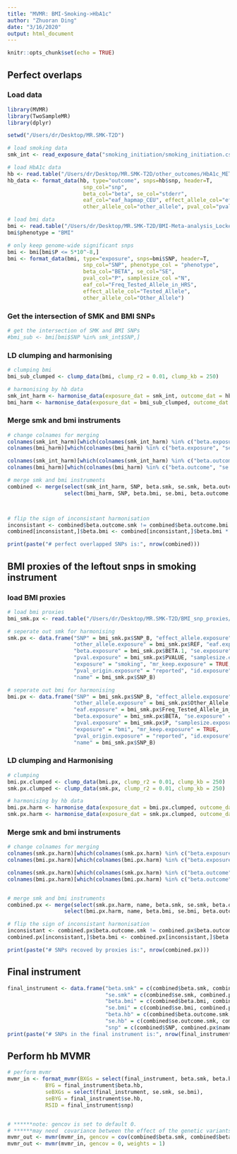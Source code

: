 ```yaml
---
title: "MVMR: BMI-Smoking->HbA1c"
author: "Zhuoran Ding"
date: "3/16/2020"
output: html_document
---
```


```r
knitr::opts_chunk$set(echo = TRUE)
```

## Perfect overlaps
### Load data
```r
library(MVMR)
library(TwoSampleMR)
library(dplyr)

setwd("/Users/dr/Desktop/MR.SMK-T2D")

# load smoking data
smk_int <- read_exposure_data("smoking_initiation/smoking_initiation.csv", sep=",")

# load HbA1c data
hb <- read.table("/Users/dr/Desktop/MR.SMK-T2D/other_outcomes/HbA1c_METAL_European.txt", header=T)
hb_data <- format_data(hb, type="outcome", snps=hb$snp, header=T, 
                        snp_col="snp",
                        beta_col="beta", se_col="stderr",
                        eaf_col="eaf_hapmap_CEU", effect_allele_col="effect_allele",
                        other_allele_col="other_allele", pval_col="pvalue")

# load bmi data
bmi <- read.table("/Users/dr/Desktop/MR.SMK-T2D/BMI-Meta-analysis_Locke_et_al+UKBiobank_2018_UPDATED.txt", header=T)
bmi$phenotype = "BMI"

# only keep genome-wide significant snps
bmi <- bmi[bmi$P <= 5*10^-8,]
bmi <- format_data(bmi, type="exposure", snps=bmi$SNP, header=T,
                        snp_col="SNP", phenotype_col = "phenotype",
                        beta_col="BETA", se_col="SE",
                        pval_col="P", samplesize_col ="N",
                        eaf_col="Freq_Tested_Allele_in_HRS",
                        effect_allele_col="Tested_Allele",
                        other_allele_col="Other_Allele")
```


### Get the intersection of SMK and BMI SNPs
```r
# get the intersection of SMK and BMI SNPs
#bmi_sub <- bmi[bmi$SNP %in% smk_int$SNP,]

```

### LD clumping and harmonising
```r
# clumping bmi 
bmi_sub_clumped <- clump_data(bmi, clump_r2 = 0.01, clump_kb = 250)

# harmonising by hb data
smk_int_harm <- harmonise_data(exposure_dat = smk_int, outcome_dat = hb_data)
bmi_harm <- harmonise_data(exposure_dat = bmi_sub_clumped, outcome_dat = hb_data)

```

### Merge smk and bmi instruments
```r
# change colnames for merging
colnames(smk_int_harm)[which(colnames(smk_int_harm) %in% c("beta.exposure", "se.exposure"))] <- c("beta.smk", "se.smk")
colnames(bmi_harm)[which(colnames(bmi_harm) %in% c("beta.exposure", "se.exposure"))] <- c("beta.bmi", "se.bmi")

colnames(smk_int_harm)[which(colnames(smk_int_harm) %in% c("beta.outcome", "se.outcome"))] <- c("beta.outcome.smk", "se.outcome.smk")
colnames(bmi_harm)[which(colnames(bmi_harm) %in% c("beta.outcome", "se.outcome"))] <- c("beta.outcome.bmi", "se.outcome.bmi")

# merge smk and bmi instruments
combined <- merge(select(smk_int_harm, SNP, beta.smk, se.smk, beta.outcome.smk, se.outcome.smk), 
                  select(bmi_harm, SNP, beta.bmi, se.bmi, beta.outcome.bmi, se.outcome.bmi), by="SNP")



# flip the sign of inconsistant harmonisation
inconsistant <- combined$beta.outcome.smk != combined$beta.outcome.bmi
combined[inconsistant,]$beta.bmi <- combined[inconsistant,]$beta.bmi * -1

print(paste("# perfect overlapped SNPs is:", nrow(combined)))
```


## BMI proxies of the leftout snps in smoking instrument
### load BMI proxies

```r
# load bmi proxies
bmi_smk.px <- read.table("/Users/dr/Desktop/MR.SMK-T2D/BMI_snp_proxies/Proxies.BMISmk.txt", header = TRUE)

# seperate out smk for harmonising
smk.px <- data.frame("SNP" = bmi_smk.px$SNP_B, "effect_allele.exposure" = bmi_smk.px$ALT,
                     "other_allele.exposure" = bmi_smk.px$REF, "eaf.exposure" = bmi_smk.px$AF,
                     "beta.exposure" = bmi_smk.px$BETA.1, "se.exposure" = bmi_smk.px$SE.1,
                     "pval.exposure" = bmi_smk.px$PVALUE, "samplesize.exposure" = bmi_smk.px$N.1,
                     "exposure" = "smoking", "mr_keep.exposure" = TRUE, 
                     "pval_origin.exposure" = "reported", "id.exposure" = "qYo4wL",
                     "name" = bmi_smk.px$SNP_B)

# seperate out bmi for harmonising
bmi.px <- data.frame("SNP" = bmi_smk.px$SNP_B, "effect_allele.exposure" = bmi_smk.px$Tested_Allele,
                     "other_allele.exposure" = bmi_smk.px$Other_Allele, 
                     "eaf.exposure" = bmi_smk.px$Freq_Tested_Allele_in_HRS,
                     "beta.exposure" = bmi_smk.px$BETA, "se.exposure" = bmi_smk.px$SE,
                     "pval.exposure" = bmi_smk.px$P, "samplesize.exposure" = bmi_smk.px$N,
                     "exposure" = "bmi", "mr_keep.exposure" = TRUE, 
                     "pval_origin.exposure" = "reported", "id.exposure" = "uLruT0",
                     "name" = bmi_smk.px$SNP_B)
```

### LD clumping and Harmonising
```r
# clumping
bmi.px.clumped <- clump_data(bmi.px, clump_r2 = 0.01, clump_kb = 250)
smk.px.clumped <- clump_data(smk.px, clump_r2 = 0.01, clump_kb = 250)

# harmonising by hb data
bmi.px.harm <- harmonise_data(exposure_dat = bmi.px.clumped, outcome_dat = hb_data)
smk.px.harm <- harmonise_data(exposure_dat = smk.px.clumped, outcome_dat = hb_data)
```


### Merge smk and bmi instruments
```r
# change colnames for merging
colnames(smk.px.harm)[which(colnames(smk.px.harm) %in% c("beta.exposure", "se.exposure"))] <- c("beta.smk", "se.smk")
colnames(bmi.px.harm)[which(colnames(bmi.px.harm) %in% c("beta.exposure", "se.exposure"))] <- c("beta.bmi", "se.bmi")

colnames(smk.px.harm)[which(colnames(smk.px.harm) %in% c("beta.outcome", "se.outcome"))] <- c("beta.outcome.smk", "se.outcome.smk")
colnames(bmi.px.harm)[which(colnames(bmi.px.harm) %in% c("beta.outcome", "se.outcome"))] <- c("beta.outcome.bmi", "se.outcome.bmi")


# merge smk and bmi instruments
combined.px <- merge(select(smk.px.harm, name, beta.smk, se.smk, beta.outcome.smk, se.outcome.smk), 
                  select(bmi.px.harm, name, beta.bmi, se.bmi, beta.outcome.bmi, se.outcome.bmi), by="name")

# flip the sign of inconsistant harmonisation
inconsistant <- combined.px$beta.outcome.smk != combined.px$beta.outcome.bmi
combined.px[inconsistant,]$beta.bmi <- combined.px[inconsistant,]$beta.bmi * -1

print(paste("# SNPs recoved by proxies is:", nrow(combined.px)))
```


## Final instrument
```r
final_instrument <- data.frame("beta.smk" = c(combined$beta.smk, combined.px$beta.smk),
                               "se.smk" = c(combined$se.smk, combined.px$se.smk),
                               "beta.bmi" = c(combined$beta.bmi, combined.px$beta.bmi),
                               "se.bmi" = c(combined$se.bmi, combined.px$se.bmi),
                               "beta.hb" = c(combined$beta.outcome.smk, combined.px$beta.outcome.smk),
                               "se.hb" = c(combined$se.outcome.smk, combined.px$se.outcome.smk),
                               "snp" = c(combined$SNP, combined.px$name))
print(paste("# SNPs in the final instrument is:", nrow(final_instrument)))
```

## Perform hb MVMR
```r
# perform mvmr
mvmr_in <- format_mvmr(BXGs = select(final_instrument, beta.smk, beta.bmi), 
            BYG = final_instrument$beta.hb, 
            seBXGs = select(final_instrument, se.smk, se.bmi),
            seBYG = final_instrument$se.hb,
            RSID = final_instrument$snp)


# ******note: gencov is set to default 0. 
# ******may need  covariance between the effect of the genetic variants on each exposure
mvmr_out <- mvmr(mvmr_in, gencov = cov(combined$beta.smk, combined$beta.bmi), weights = 1)
mvmr_out <- mvmr(mvmr_in, gencov = 0, weights = 1)
```
